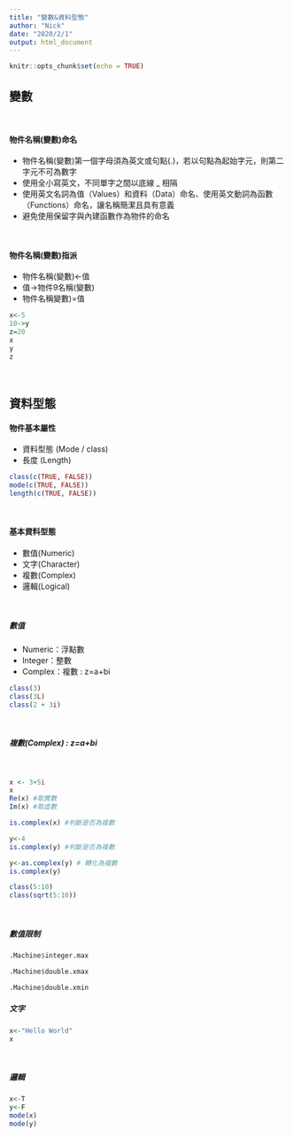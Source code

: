 ```yaml
---
title: "變數&資料型態"
author: "Nick"
date: "2020/2/1"
output: html_document
---
```


```r
knitr::opts_chunk$set(echo = TRUE)
```

## <B>變數</B>

<br>

#### <strong>物件名稱(變數)命名</strong>
- 物件名稱(變數)第一個字母須為英文或句點(.)，若以句點為起始字元，則第二字元不可為數字 
- 使用全小寫英文，不同單字之間以底線 _ 相隔
- 使用英文名詞為值（Values）和資料（Data）命名、使用英文動詞為函數（Functions）命名，讓名稱簡潔且具有意義
- 避免使用保留字與內建函數作為物件的命名

<br>

#### <strong>物件名稱(變數)指派</strong>

- 物件名稱(變數)<-值
- 值->物件9名稱(變數)
- 物件名稱變數)=值

```r
x<-5
10->y
z=20
x
y
z
```

<br>

## <B>資料型態</B>

#### <B>物件基本屬性</B>

- 資料型態 (Mode / class) 
- 長度 (Length)

```r
class(c(TRUE, FALSE))
mode(c(TRUE, FALSE))
length(c(TRUE, FALSE))
```

<br>



#### <strong>基本資料型態</strong>
- 數值(Numeric)
- 文字(Character)
- 複數(Complex)
- 邏輯(Logical)

<br>

##### <strong>數值</strong>
- Numeric：浮點數
- Integer：整數
- Complex：複數 : z=a+bi

```r
class(3)
class(3L)
class(2 + 3i)
```
<br>

##### <B>複數(Complex) : z=a+bi </B>

<br>
```r
x <- 3+5i
x
Re(x) #取實數
Im(x) #取虛數

is.complex(x) #判斷是否為複數

y<-4
is.complex(y) #判斷是否為複數

y<-as.complex(y) # 轉化為複數
is.complex(y)

```




```r
class(5:10)
class(sqrt(5:10))
```

<br>

##### <strong>數值限制</strong>


```r
.Machine$integer.max

```



```r
.Machine$double.xmax
```


```r
.Machine$double.xmin
```


##### <strong>文字</strong>

```r
x<-"Hello World"
x
```

<br>



##### <strong>邏輯</strong>

```r
x<-T
y<-F
mode(x)
mode(y)

```

<br>









